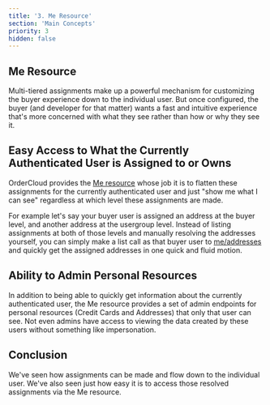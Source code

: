 ```yaml
---
title: '3. Me Resource'
section: 'Main Concepts'
priority: 3
hidden: false
---
```


## Me Resource

Multi-tiered assignments make up a powerful mechanism for customizing the buyer experience down to the individual user. But once configured, the buyer (and developer for that matter) wants a fast and intuitive experience that's more concerned with what they see rather than how or why they see it.

## Easy Access to What the Currently Authenticated User is Assigned to or Owns

OrderCloud provides the [Me resource](TODO:link-to-me-resource-in-api-reference) whose job it is to flatten these assignments for the currently authenticated user and just "show me what I can see" regardless at which level these assignments are made.

For example let's say your buyer user is assigned an address at the buyer level, and another address at the usergroup level. Instead of listing assignments at both of those levels and manually resolving the addresses yourself, you can simply make a list call as that buyer user to [me/addresses](TODO:link-to-me-addresses) and quickly get the assigned addresses in one quick and fluid motion.

## Ability to Admin Personal Resources

In addition to being able to quickly get information about the currently authenticated user, the Me resource provides a set of admin endpoints for personal resources (Credit Cards and Addresses) that only that user can see. Not even admins have access to viewing the data created by these users without something like impersonation.

<!-- TODO: once impersonation guide has been written link it here -->

## Conclusion

We've seen how assignments can be made and flow down to the individual user. We've also seen just how easy it is to access those resolved assignments via the Me resource.
